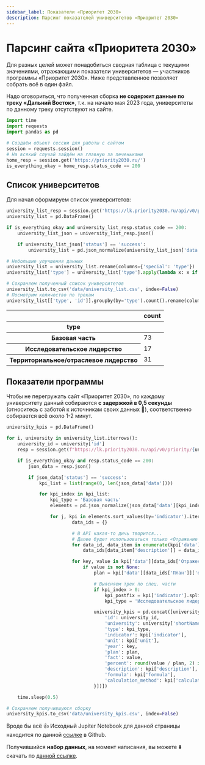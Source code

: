 ```yaml
---
sidebar_label: Показатели «Приоритет 2030»
description: Парсинг показателей университетов «Приоритет 2030»
---
```


# Парсинг сайта «Приоритета 2030»

Для разных целей может понадобиться сводная таблица с текущими значениями, отражающими показатели университетов — участников программы «Приоритет 2030». Ниже представленное позволяет собрать всё в один файл.

Надо оговориться, что полученная сборка **не содержит данные по треку «Дальний Восток»**, т.к. на начало мая 2023 года, университеты по данному треку отсутствуют на сайте.

```python showLineNumbers title="Импорты и начальные настройки"
import time
import requests
import pandas as pd

# Создаём объект сессии для работы с сайтом
session = requests.session()
# На всякий случай зайдём на главную за печеньками
home_resp = session.get('https://priority2030.ru/')
is_everything_okay = home_resp.status_code == 200
```

## Список университетов

Для начал сформируем список университетов:


```python showLineNumbers title="Формируем список университетов"
university_list_resp = session.get('https://lk.priority2030.ru/api/v0/priority/list')
university_list = pd.DataFrame()

if is_everything_okay and university_list_resp.status_code == 200:
    university_list_json = university_list_resp.json()

    if university_list_json['status'] == 'success':
        university_list = pd.json_normalize(university_list_json['data']['participants'])

# Небольшие улучшения данных
university_list = university_list.rename(columns={'special': 'type'})
university_list['type'] = university_list['type'].apply(lambda x: x if x != '' else 'Базовая часть')

# Сохраняем полученный список университетов
university_list.to_csv('data/university_list.csv', index=False)
# Посмотрим количество по трекам
university_list[['type', 'id']].groupby(by='type').count().rename(columns={'id': 'count'})
```


<table class="dataframe">
  <thead>
    <tr>
      <th></th>
      <th>count</th>
    </tr>
    <tr>
      <th>type</th>
      <th></th>
    </tr>
  </thead>
  <tbody>
    <tr>
      <th>Базовая часть</th>
      <td>73</td>
    </tr>
    <tr>
      <th>Исследовательское лидерство</th>
      <td>17</td>
    </tr>
    <tr>
      <th>Территориальное/отраслевое лидерство</th>
      <td>31</td>
    </tr>
  </tbody>
</table>


## Показатели программы

Чтобы не перегружать сайт «Приоритет 2030», по каждому университету данный собираются **с задержкой в 0,5 секунды** (относитесь с заботой к источникам своих данных 🤗), соответственно собирается всё около 1-2 минут.


```python showLineNumbers title="Собираем показатели программы по университетам"
university_kpis = pd.DataFrame()

for i, university in university_list.iterrows():
    university_id = university['id']
    resp = session.get(f"https://lk.priority2030.ru/api/v0/priority/{university_id}/indicator")

    if is_everything_okay and resp.status_code == 200:
        json_data = resp.json()

        if json_data['status'] == 'success':
            kpi_list = list(range(0, len(json_data['data'])))

            for kpi_index in kpi_list:
                kpi_type = 'Базовая часть'
                elements = pd.json_normalize(json_data['data'][kpi_index]['elements'])

                for j, kpi in elements.sort_values(by='indicator').iterrows():
                        data_ids = {}

                        # В API какая-то дичь творится...
                        # Далее будет использоваться только «Отражение факта» и «План», но есть ещё и «Факт» 🤷‍♂️
                        for data_id, data_item in enumerate(kpi['data']):
                            data_ids[data_item['description']] = data_id

                        for key, value in kpi['data'][data_ids['Отражение факта']]['data'].items():
                            if value is not None:
                                plan = kpi['data'][data_ids['План']]['data'][key]

                                # Выясняем трек по спец. части
                                if kpi_index > 0:
                                    kpi_postfix = kpi['indicator'].split('_')[1]
                                    kpi_type = 'Исследовательское лидерство' if kpi_postfix == 'с1' else 'Территориальное/отраслевое лидерство'

                                university_kpis = pd.concat([university_kpis, pd.DataFrame([{
                                    'id': university_id,
                                    'university': university['shortName'],
                                    'type': kpi_type,
                                    'indicator': kpi['indicator'],
                                    'unit': kpi['unit'],
                                    'year': key,
                                    'plan': plan,
                                    'fact': value,
                                    'percent': round(value / plan, 2) if plan else 0,
                                    'description': kpi['description'],
                                    'formula': kpi['formula'],
                                    'calculation_method': kpi['calculationMethod']
                                }])])

    time.sleep(0.5)

# Сохраняем получившуюся сборку
university_kpis.to_csv('data/university_kpis.csv', index=False)
```

Вроде бы всё 👍 Исходный Jupiter Notebook для данной страницы находится по данной [ссылке](https://github.com/psalru/analytics/blob/master/PSAL-19_parse_kpi_from_site_p2030/parse_university_kpis.ipynb) в Github.


Получившийся **набор данных**, на момент написания, вы можете ⬇️ скачать по [данной ссылке](https://storage.yandexcloud.net/psal.public/datasets/2023-05-03_universities_kpis_from_p2030_site.xlsx).
